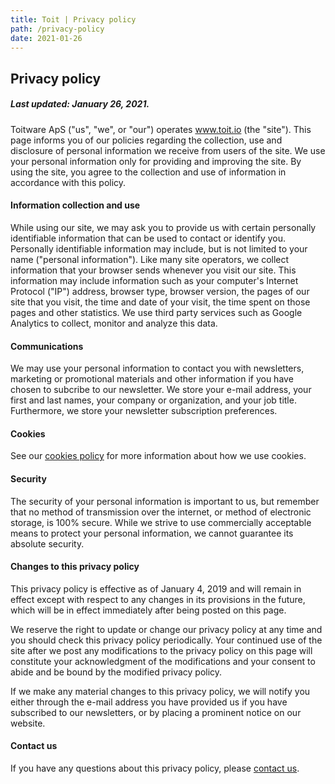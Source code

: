 ```yaml
---
title: Toit | Privacy policy
path: /privacy-policy
date: 2021-01-26
---
```



<HorizontalBlock theme={whiteBlueTheme}>
<HorizontalBlockItem single>

## Privacy policy

##### Last updated: January 26, 2021.

Toitware ApS ("us", "we", or "our") operates www.toit.io (the "site"). This page informs you of our policies regarding the collection, use and disclosure of personal information we receive from users of the site. We use your personal information only for providing and improving the site. By using the site, you agree to the collection and use of information in accordance with this policy.

#### Information collection and use

While using our site, we may ask you to provide us with certain personally identifiable information that can be used to contact or identify you. Personally identifiable information may include, but is not limited to your name ("personal information"). Like many site operators, we collect information that your browser sends whenever you visit our site. This information may include information such as your computer's Internet Protocol ("IP") address, browser type, browser version, the pages of our site that you visit, the time and date of your visit, the time spent on those pages and other statistics. We use third party services such as Google Analytics to collect, monitor and analyze this data.

#### Communications

We may use your personal information to contact you with newsletters, marketing or promotional materials and other information if you have chosen to subcribe to our newsletter. We store your e-mail address, your first and last names, your company or organization, and your job title. Furthermore, we store your newsletter subscription preferences.

#### Cookies

See our [cookies policy](/cookies-policy) for more information about how we use cookies.

#### Security

The security of your personal information is important to us, but remember that no method of transmission over the internet, or method of electronic storage, is 100% secure. While we strive to use commercially acceptable means to protect your personal information, we cannot guarantee its absolute security.

#### Changes to this privacy policy

This privacy policy is effective as of January 4, 2019 and will remain in effect except with respect to any changes in its provisions in the future, which will be in effect immediately after being posted on this page.

We reserve the right to update or change our privacy policy at any time and you should check this privacy policy periodically. Your continued use of the site after we post any modifications to the privacy policy on this page will constitute your acknowledgment of the modifications and your consent to abide and be bound by the modified privacy policy.

If we make any material changes to this privacy policy, we will notify you either through the e-mail address you have provided us if you have subscribed to our newsletters, or by placing a prominent notice on our website.

#### Contact us

If you have any questions about this privacy policy, please <a href="mailto:contact@toit.io">contact us</a>.

</HorizontalBlockItem>
</HorizontalBlock>
